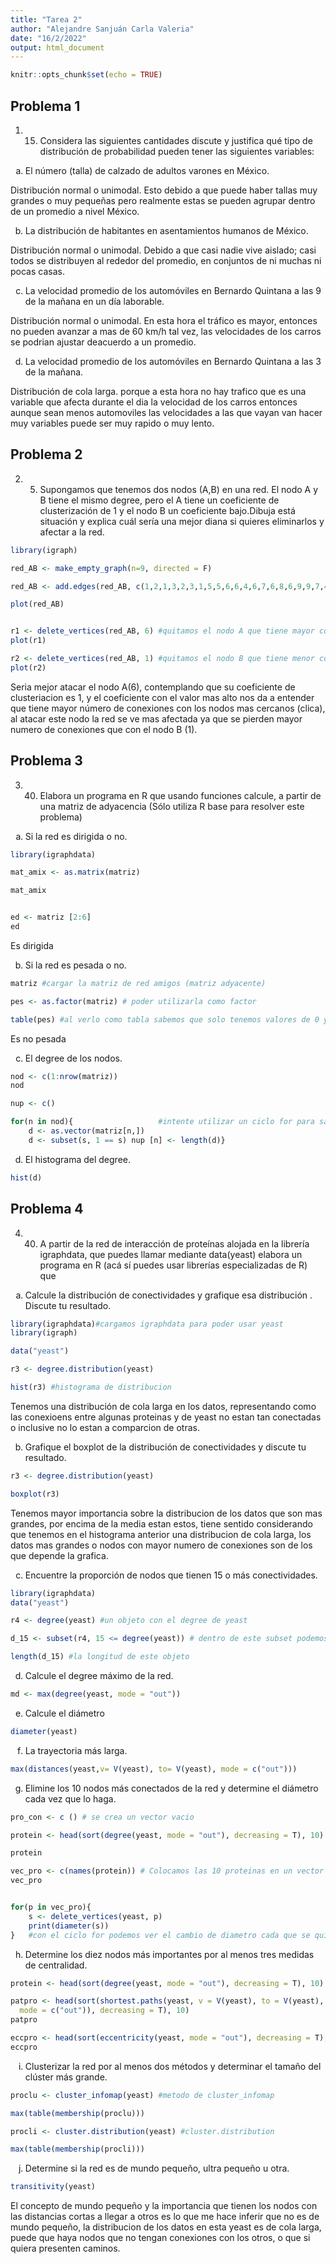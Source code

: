 ---
title: "Tarea 2"
author: "Alejandre Sanjuán Carla Valeria"
date: "16/2/2022"
output: html_document
---

```{r setup, include=FALSE}
knitr::opts_chunk$set(echo = TRUE)
```

## **Problema 1**


1. (15) Considera las siguientes cantidades discute y justifica qué tipo de distribución
de probabilidad pueden tener las siguientes variables:
a. El número (talla) de calzado de adultos varones en México.

 Distribución normal o unimodal. Esto debido a que puede haber tallas muy grandes o muy pequeñas pero realmente estas se pueden agrupar dentro de un promedio a nivel México.

b. La distribución de habitantes en asentamientos humanos de México.

Distribución normal o unimodal. Debido a que casi nadie vive aislado; casi todos se distribuyen al rededor del promedio, en conjuntos de ni muchas ni pocas casas. 

c. La velocidad promedio de los automóviles en Bernardo Quintana a las 9 de la
mañana en un día laborable.

Distribución normal o unimodal. En esta hora el tráfico es mayor, entonces no pueden avanzar a mas de 60 km/h tal vez, las velocidades de los carros se podrian ajustar deacuerdo a un promedio.


d. La velocidad promedio de los automóviles en Bernardo Quintana a las 3 de la
mañana.

Distribución de cola larga. porque a esta hora no hay trafico que es una variable que afecta durante el dia la velocidad de los carros entonces aunque sean menos automoviles las velocidades a las que vayan van hacer muy variables puede ser muy rapido o muy lento.

## **Problema 2**

2. (5) Supongamos que tenemos dos nodos (A,B) en una red. El nodo A y B tiene el
mismo degree, pero el A tiene un coeficiente de clusterización de 1 y el nodo B un
coeficiente bajo.Dibuja está situación y explica cuál sería una mejor diana si quieres
eliminarlos y afectar a la red.

```{r}
library(igraph)

red_AB <- make_empty_graph(n=9, directed = F)

red_AB <- add.edges(red_AB, c(1,2,1,3,2,3,1,5,5,6,6,4,6,7,6,8,6,9,9,7,4,8,7,4))

plot(red_AB)


r1 <- delete_vertices(red_AB, 6) #quitamos el nodo A que tiene mayor coeficiente de clusterización
plot(r1)

r2 <- delete_vertices(red_AB, 1) #quitamos el nodo B que tiene menor coesficiente de clusterización
plot(r2)


```
 
 Seria mejor atacar el nodo A(6), contemplando que su coeficiente de clusteriacion es 1, y el coeficiente con el valor mas alto nos da a entender que tiene mayor número de conexiones con los nodos mas cercanos (clica), al atacar este nodo la red se ve mas afectada ya que se pierden mayor numero de conexiones que con el nodo B (1).
 
## **Problema 3**
    
3. (40) Elabora un programa en R que usando funciones calcule, a partir de una matriz
de adyacencia (Sólo utiliza R base para resolver este problema)


a. Si la red es dirigida o no.
```{r}
library(igraphdata)

mat_amix <- as.matrix(matriz)

mat_amix


ed <- matriz [2:6]
ed

```
Es dirigida

b. Si la red es pesada o no.
```{r}

matriz #cargar la matriz de red amigos (matriz adyacente)

pes <- as.factor(matriz) # poder utilizarla como factor

table(pes) #al verlo como tabla sabemos que solo tenemos valores de 0 y 1, si tuviera valores por encima de este podriamos considerarla como pesada, pero es no pesada.

```
Es no pesada

c. El degree de los nodos.

```{r}

nod <- c(1:nrow(matriz))
nod

nup <- c()

for(n in nod){                   #intente utilizar un ciclo for para saber el degree de los nodos
    d <- as.vector(matriz[n,])
    d <- subset(s, 1 == s) nup [n] <- length(d)}


```

d. El histograma del degree.

```{r}

hist(d)
```

## **Problema 4**

4. (40) A partir de la red de interacción de proteínas alojada en la librería igraphdata,
que puedes llamar mediante data(yeast) elabora un programa en R (acá sí puedes
usar librerías especializadas de R) que


a. Calcule la distribución de conectividades y grafique esa distribución . Discute
tu resultado.

```{r}
library(igraphdata)#cargamos igraphdata para poder usar yeast
library(igraph)

data("yeast")

r3 <- degree.distribution(yeast)

hist(r3) #histograma de distribucion

```
Tenemos una distribución de cola larga en los datos, representando como las conexioens entre algunas proteinas y de yeast no estan tan conectadas o inclusive no lo estan a comparcion de otras.

b. Grafique el boxplot de la distribución de conectividades y discute tu resultado.

```{r}

r3 <- degree.distribution(yeast)

boxplot(r3)

```
Tenemos mayor importancia sobre la distribucion de los datos que son mas grandes, por encima de la media estan estos, tiene sentido considerando que tenemos en el histograma anterior una distribucion de cola larga, los datos mas grandes o nodos con mayor numero de conexiones son de los que depende la grafica. 

c. Encuentre la proporción de nodos que tienen 15 o más conectividades.

```{r}
library(igraphdata)
data("yeast")

r4 <- degree(yeast) #un objeto con el degree de yeast

d_15 <- subset(r4, 15 <= degree(yeast)) # dentro de este subset podemos buscar los nodos de 15 a mayor conectividades

length(d_15) #la longitud de este objeto 

```

d. Calcule el degree máximo de la red.

```{r}

md <- max(degree(yeast, mode = "out"))

```

e. Calcule el diámetro

```{r}

diameter(yeast)

```

f. La trayectoria más larga.

```{r}

max(distances(yeast,v= V(yeast), to= V(yeast), mode = c("out")))

```

g. Elimine los 10 nodos más conectados de la red y determine el diámetro cada
vez que lo haga.

```{r}

pro_con <- c () # se crea un vector vacio

protein <- head(sort(degree(yeast, mode = "out"), decreasing = T), 10) # determinamos los 10 nodos mas conectados en un objeto

protein

vec_pro <- c(names(protein)) # Colocamos las 10 proteinas en un vector
vec_pro


for(p in vec_pro){  
    s <- delete_vertices(yeast, p)
    print(diameter(s))
}   #con el ciclo for podemos ver el cambio de diametro cada que se quita un nodo sin necesidad de correr cada una de las proteinas solo con delete_vertices
```

h. Determine los diez nodos más importantes por al menos tres medidas de
centralidad.
```{r}

protein <- head(sort(degree(yeast, mode = "out"), decreasing = T), 10) #degree

patpro <- head(sort(shortest.paths(yeast, v = V(yeast), to = V(yeast), #path
  mode = c("out")), decreasing = T), 10)
patpro

eccpro <- head(sort(eccentricity(yeast, mode = "out"), decreasing = T), 10) #excentricidad
eccpro

```

i. Clusterizar la red por al menos dos métodos y determinar el tamaño del
clúster más grande.

```{r}

proclu <- cluster_infomap(yeast) #metodo de cluster_infomap

max(table(membership(proclu)))

procli <- cluster.distribution(yeast) #cluster.distribution

max(table(membership(procli)))


```

j. Determine si la red es de mundo pequeño, ultra pequeño u otra.

```{r}

transitivity(yeast)

```

El concepto de mundo pequeño y la importancia que tienen los nodos con las distancias cortas a llegar a otros es lo que me hace inferir que no es de mundo pequeño, la distribucion de los datos en esta yeast es de cola larga, puede que haya nodos que no tengan conexiones con los otros, o que si quiera presenten caminos.
